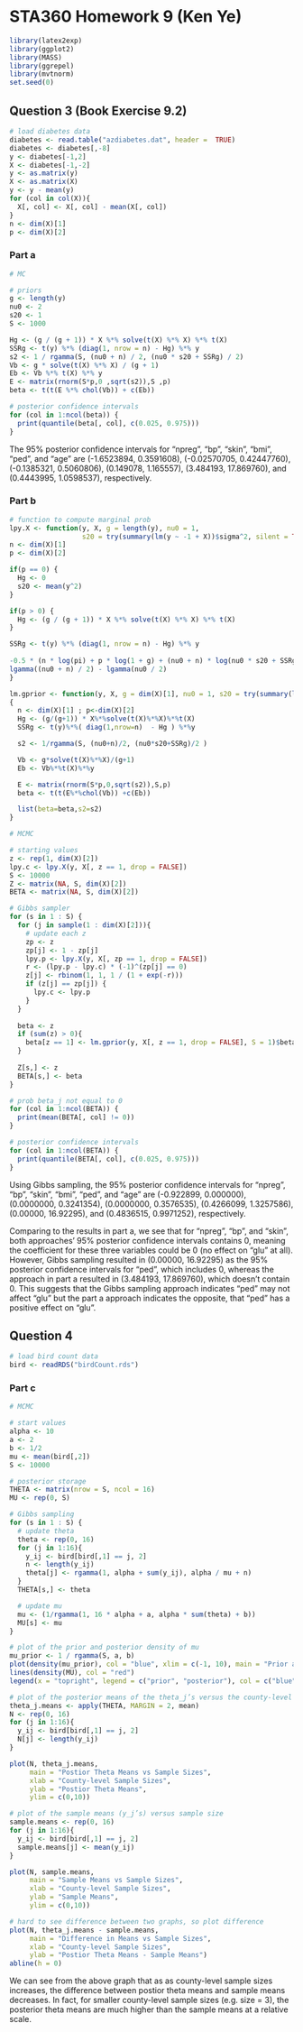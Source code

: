 # STA360 Homework 9 (Ken Ye)

```r
library(latex2exp)
library(ggplot2)
library(MASS)
library(ggrepel)
library(mvtnorm)
set.seed(0)
```

## Question 3 (Book Exercise 9.2)

```r
# load diabetes data
diabetes <- read.table("azdiabetes.dat", header =  TRUE)
diabetes <- diabetes[,-8]
y <- diabetes[-1,2]
X <- diabetes[-1,-2]
y <- as.matrix(y)
X <- as.matrix(X)
y <- y - mean(y)
for (col in col(X)){
  X[, col] <- X[, col] - mean(X[, col])
}
n <- dim(X)[1]
p <- dim(X)[2]
```

### Part a

```r
# MC

# priors
g <- length(y)
nu0 <- 2 
s20 <- 1
S <- 1000

Hg <- (g / (g + 1)) * X %*% solve(t(X) %*% X) %*% t(X)
SSRg <- t(y) %*% (diag(1, nrow = n) - Hg) %*% y
s2 <- 1 / rgamma(S, (nu0 + n) / 2, (nu0 * s20 + SSRg) / 2)
Vb <- g * solve(t(X) %*% X) / (g + 1)
Eb <- Vb %*% t(X) %*% y
E <- matrix(rnorm(S*p,0 ,sqrt(s2)),S ,p)
beta <- t(t(E %*% chol(Vb)) + c(Eb))
```

```r
# posterior confidence intervals
for (col in 1:ncol(beta)) {
  print(quantile(beta[, col], c(0.025, 0.975)))
}
```

The 95% posterior confidence intervals for "npreg", "bp", "skin", "bmi", "ped", and "age" are (-1.6523894, 0.3591608), (-0.02570705, 0.42447760), (-0.1385321, 0.5060806), (0.149078, 1.165557), (3.484193, 17.869760), and (0.4443995, 1.0598537), respectively.

\newpage

### Part b

```r
# function to compute marginal prob
lpy.X <- function(y, X, g = length(y), nu0 = 1, 
                  s20 = try(summary(lm(y ~ -1 + X))$sigma^2, silent = TRUE)) {
n <- dim(X)[1]
p <- dim(X)[2]

if(p == 0) {
  Hg <- 0
  s20 <- mean(y^2) 
}

if(p > 0) { 
  Hg <- (g / (g + 1)) * X %*% solve(t(X) %*% X) %*% t(X)
}

SSRg <- t(y) %*% (diag(1, nrow = n) - Hg) %*% y
  
-0.5 * (n * log(pi) + p * log(1 + g) + (nu0 + n) * log(nu0 * s20 + SSRg) - nu0 * log(nu0 * s20)) + 
lgamma((nu0 + n) / 2) - lgamma(nu0 / 2)
}
```

```r
lm.gprior <- function(y, X, g = dim(X)[1], nu0 = 1, s20 = try(summary(lm(y~-1+X))$sigma^2,silent=TRUE),S=1000)
{
  n <- dim(X)[1] ; p<-dim(X)[2]
  Hg <- (g/(g+1)) * X%*%solve(t(X)%*%X)%*%t(X)
  SSRg <- t(y)%*%( diag(1,nrow=n)  - Hg ) %*%y

  s2 <- 1/rgamma(S, (nu0+n)/2, (nu0*s20+SSRg)/2 )

  Vb <- g*solve(t(X)%*%X)/(g+1)
  Eb <- Vb%*%t(X)%*%y

  E <- matrix(rnorm(S*p,0,sqrt(s2)),S,p)
  beta <- t(t(E%*%chol(Vb)) +c(Eb))

  list(beta=beta,s2=s2)                                
}   
```

```r
# MCMC

# starting values
z <- rep(1, dim(X)[2])
lpy.c <- lpy.X(y, X[, z == 1, drop = FALSE])
S <- 10000
Z <- matrix(NA, S, dim(X)[2])
BETA <- matrix(NA, S, dim(X)[2])

# Gibbs sampler
for (s in 1 : S) {
  for (j in sample(1 : dim(X)[2])){
    # update each z
    zp <- z
    zp[j] <- 1 - zp[j]
    lpy.p <- lpy.X(y, X[, zp == 1, drop = FALSE])
    r <- (lpy.p - lpy.c) * (-1)^(zp[j] == 0)
    z[j] <- rbinom(1, 1, 1 / (1 + exp(-r)))
    if (z[j] == zp[j]) { 
      lpy.c <- lpy.p
    }
  }
  
  beta <- z
  if (sum(z) > 0){
    beta[z == 1] <- lm.gprior(y, X[, z == 1, drop = FALSE], S = 1)$beta
  }
  
  Z[s,] <- z
  BETA[s,] <- beta
}
```

```r
# prob beta_j not equal to 0
for (col in 1:ncol(BETA)) {
  print(mean(BETA[, col] != 0))
}
```

```r
# posterior confidence intervals
for (col in 1:ncol(BETA)) {
  print(quantile(BETA[, col], c(0.025, 0.975)))
}
```

Using Gibbs sampling, the 95% posterior confidence intervals for "npreg", "bp", "skin", "bmi", "ped", and "age" are (-0.922899, 0.000000), (0.0000000, 0.3241354), (0.0000000, 0.3576535), (0.4266099, 1.3257586), (0.00000, 16.92295), and (0.4836515, 0.9971252), respectively.

Comparing to the results in part a, we see that for "npreg", "bp", and "skin", both approaches' 95% posterior confidence intervals contains 0, meaning the coefficient for these three variables could be 0 (no effect on "glu" at all). However, Gibbs sampling resulted in (0.00000, 16.92295) as the 95% posterior confidence intervals for "ped", which includes 0, whereas the approach in part a resulted in (3.484193, 17.869760), which doesn't contain 0. This suggests that the Gibbs sampling approach indicates "ped" may not affect "glu" but the part a approach indicates the opposite, that "ped" has a positive effect on "glu".

\newpage

## Question 4

```r
# load bird count data
bird <- readRDS("birdCount.rds")
```

### Part c

```r
# MCMC

# start values
alpha <- 10
a <- 2
b <- 1/2
mu <- mean(bird[,2])
S <- 10000

# posterior storage
THETA <- matrix(nrow = S, ncol = 16)
MU <- rep(0, S)

# Gibbs sampling
for (s in 1 : S) {
  # update theta
  theta <- rep(0, 16)
  for (j in 1:16){
    y_ij <- bird[bird[,1] == j, 2]
    n <- length(y_ij)
    theta[j] <- rgamma(1, alpha + sum(y_ij), alpha / mu + n)
  }
  THETA[s,] <- theta

  # update mu
  mu <- (1/rgamma(1, 16 * alpha + a, alpha * sum(theta) + b))
  MU[s] <- mu
}
```

```r
# plot of the prior and posterior density of mu
mu_prior <- 1 / rgamma(S, a, b)
plot(density(mu_prior), col = "blue", xlim = c(-1, 10), main = "Prior and Posterior Density of mu")
lines(density(MU), col = "red")
legend(x = "topright", legend = c("prior", "posterior"), col = c("blue", "red"), lty = 1:1)
```

```r
# plot of the posterior means of the theta_j’s versus the county-level sample sizes (the n_j’s)
theta_j.means <- apply(THETA, MARGIN = 2, mean)
N <- rep(0, 16)
for (j in 1:16){
  y_ij <- bird[bird[,1] == j, 2]
  N[j] <- length(y_ij)
}

plot(N, theta_j.means, 
     main = "Postior Theta Means vs Sample Sizes",
     xlab = "County-level Sample Sizes", 
     ylab = "Postior Theta Means",
     ylim = c(0,10))
```

```r
# plot of the sample means (y_j’s) versus sample size
sample.means <- rep(0, 16)
for (j in 1:16){
  y_ij <- bird[bird[,1] == j, 2]
  sample.means[j] <- mean(y_ij)
}

plot(N, sample.means, 
     main = "Sample Means vs Sample Sizes",
     xlab = "County-level Sample Sizes", 
     ylab = "Sample Means",
     ylim = c(0,10))
```

```r
# hard to see difference between two graphs, so plot difference
plot(N, theta_j.means - sample.means, 
     main = "Difference in Means vs Sample Sizes",
     xlab = "County-level Sample Sizes", 
     ylab = "Postior Theta Means - Sample Means")
abline(h = 0)
```

We can see from the above graph that as as county-level sample sizes increases, the difference between postior theta means and sample means decreases. In fact, for smaller county-level sample sizes (e.g. size = 3), the posterior theta means are much higher than the sample means at a relative scale.
